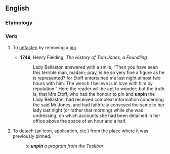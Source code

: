 ==English==

===Etymology===
{{prefix|un|pin|lang=en}}

===Verb===
{{en-verb|unpins|unpinning|unpinned}}

# {{lb|en|transitive}} To [[unfasten]] by removing a [[pin]].
#* '''1749''', Henry Fielding, ''The History of Tom Jones, a Foundling''
#*: Lady Bellaston answered with a smile, “Then you have seen this terrible man, madam; pray, is he so very fine a figure as he is represented? for Etoff entertained me last night almost two hours with him. The wench I believe is in love with him by reputation.” Here the reader will be apt to wonder; but the truth is, that Mrs Etoff, who had the honour to pin and '''unpin''' the Lady Bellaston, had received compleat information concerning the said Mr Jones, and had faithfully conveyed the same to her lady last night (or rather that morning) while she was undressing; on which accounts she had been detained in her office above the space of an hour and a half.
# {{lb|en|transitive|computing|GUI}} To detach (an icon, application, etc.) from the place where it was previously pinned.
#: ''to '''unpin''' a program from the Taskbar''